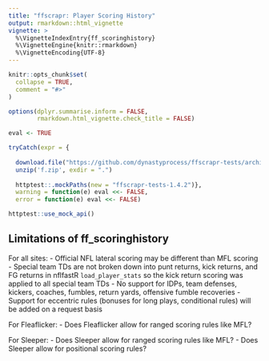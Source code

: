 ```yaml
---
title: "ffscrapr: Player Scoring History"
output: rmarkdown::html_vignette
vignette: >
  %\VignetteIndexEntry{ff_scoringhistory}
  %\VignetteEngine{knitr::rmarkdown}
  %\VignetteEncoding{UTF-8}
---
```


```r
knitr::opts_chunk$set(
  collapse = TRUE,
  comment = "#>"
)

options(dplyr.summarise.inform = FALSE,
        rmarkdown.html_vignette.check_title = FALSE)

eval <- TRUE

tryCatch(expr = {
  
  download.file("https://github.com/dynastyprocess/ffscrapr-tests/archive/1.4.2.zip","f.zip")
  unzip('f.zip', exdir = ".")
  
  httptest::.mockPaths(new = "ffscrapr-tests-1.4.2")},
  warning = function(e) eval <<- FALSE,
  error = function(e) eval <<- FALSE)

httptest::use_mock_api()
```

## Limitations of ff_scoringhistory

For all sites: 
- Official NFL lateral scoring may be different than MFL scoring
- Special team TDs are not broken down into punt returns, kick returns, and FG returns in nflfastR `load_player_stats` so the kick return scoring was applied to all special team TDs
- No support for IDPs, team defenses, kickers, coaches, fumbles, return yards, offensive fumble recoveries
- Support for eccentric rules (bonuses for long plays, conditional rules) will be added on a request basis

For Fleaflicker:
- Does Fleaflicker allow for ranged scoring rules like MFL?

For Sleeper:
- Does Sleeper allow for ranged scoring rules like MFL?
- Does Sleeper allow for positional scoring rules?
